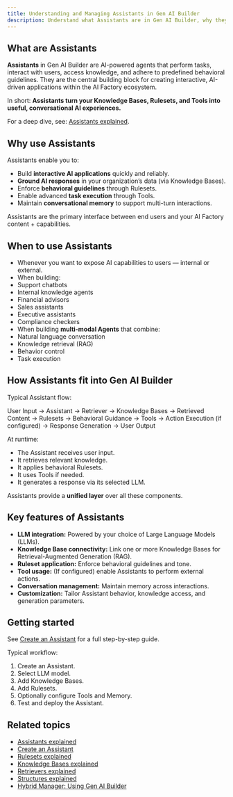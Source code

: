 ```yaml
---
title: Understanding and Managing Assistants in Gen AI Builder
description: Understand what Assistants are in Gen AI Builder, why they matter, and how they power AI-driven interactions and applications.
---
```


## What are Assistants

**Assistants** in Gen AI Builder are AI-powered agents that perform tasks, interact with users, access knowledge, and adhere to predefined behavioral guidelines.
They are the central building block for creating interactive, AI-driven applications within the AI Factory ecosystem.

In short:
**Assistants turn your Knowledge Bases, Rulesets, and Tools into useful, conversational AI experiences.**

For a deep dive, see: [Assistants explained](/edb-postgres-ai/ai-factory/learn/explained/assistants-explained).

## Why use Assistants

Assistants enable you to:

- Build **interactive AI applications** quickly and reliably.
- **Ground AI responses** in your organization’s data (via Knowledge Bases).
- Enforce **behavioral guidelines** through Rulesets.
- Enable advanced **task execution** through Tools.
- Maintain **conversational memory** to support multi-turn interactions.

Assistants are the primary interface between end users and your AI Factory content + capabilities.

## When to use Assistants

- Whenever you want to expose AI capabilities to users — internal or external.
- When building:
- Support chatbots
- Internal knowledge agents
- Financial advisors
- Sales assistants
- Executive assistants
- Compliance checkers
- When building **multi-modal Agents** that combine:
- Natural language conversation
- Knowledge retrieval (RAG)
- Behavior control
- Task execution

## How Assistants fit into Gen AI Builder

Typical Assistant flow:

User Input → Assistant → Retriever → Knowledge Bases → Retrieved Content
→ Rulesets → Behavioral Guidance
→ Tools → Action Execution (if configured)
→ Response Generation → User Output



At runtime:

- The Assistant receives user input.
- It retrieves relevant knowledge.
- It applies behavioral Rulesets.
- It uses Tools if needed.
- It generates a response via its selected LLM.

Assistants provide a **unified layer** over all these components.

## Key features of Assistants

- **LLM integration:** Powered by your choice of Large Language Models (LLMs).
- **Knowledge Base connectivity:** Link one or more Knowledge Bases for Retrieval-Augmented Generation (RAG).
- **Ruleset application:** Enforce behavioral guidelines and tone.
- **Tool usage:** (If configured) enable Assistants to perform external actions.
- **Conversation management:** Maintain memory across interactions.
- **Customization:** Tailor Assistant behavior, knowledge access, and generation parameters.

## Getting started

See [Create an Assistant](/edb-postgres-ai/ai-factory/learn/how-to/gen-ai/create-assistant) for a full step-by-step guide.

Typical workflow:

1. Create an Assistant.
2. Select LLM model.
3. Add Knowledge Bases.
4. Add Rulesets.
5. Optionally configure Tools and Memory.
6. Test and deploy the Assistant.

## Related topics

- [Assistants explained](/edb-postgres-ai/ai-factory/learn/explained/assistants-explained)
- [Create an Assistant](/edb-postgres-ai/ai-factory/learn/how-to/gen-ai/create-assistant)
- [Rulesets explained](/edb-postgres-ai/ai-factory/learn/explained/rulesets-explained)
- [Knowledge Bases explained](/edb-postgres-ai/ai-factory/learn/explained/knowledge-bases)
- [Retrievers explained](/edb-postgres-ai/ai-factory/learn/explained/retrievers-explained)
- [Structures explained](/edb-postgres-ai/ai-factory/learn/explained/structures)
- [Hybrid Manager: Using Gen AI Builder](/edb-postgres-ai/hybrid-manager/ai-factory/gen-ai/builder)
